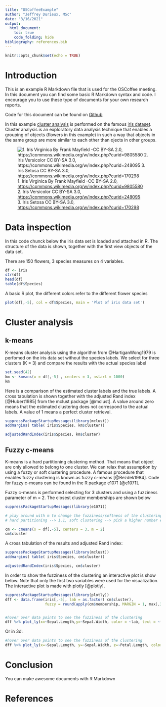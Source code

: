 ```yaml
---
title: "OSCoffeeExample"
author: "Jeffrey Durieux, MSc"
date: "3/16/2021"
output: 
  html_document:
    toc: true
    code_folding: hide
bibliography: references.bib
---
```


```r
knitr::opts_chunk$set(echo = TRUE)
```

# Introduction

This is an example R Markdown file that is used for the OSCoffee meeting. In this document you can find some basic R Markdown syntax and code. I encourage you to use these type of documents for your own research reports.

Code for this document can be found on [Github](https://github.com/jeffreydurieux/OSCoffee_RMarkdown)

In this example [cluster analysis](https://en.wikipedia.org/wiki/Cluster_analysis) is performed on the famous [iris dataset](https://en.wikipedia.org/wiki/Iris_flower_data_set). Cluster analysis is an exploratory data analysis technique that enables a grouping of objects (flowers in this example) in such a way that objects in the same group are more similar to each other than ojects in other groups.

![1. Iris Virginica By Frank Mayfield -CC BY-SA 2.0, <https://commons.wikimedia.org/w/index.php?curid=9805580>\
2. Iris Versicolor CC BY-SA 3.0, <https://commons.wikimedia.org/w/index.php?curid=248095>\
3. Iris Setosa CC BY-SA 3.0, <https://commons.wikimedia.org/w/index.php?curid=170298>\
](flowerpics/flowerspics.png)

# Data inspection

In this \texttt{R} code chunck below the iris data set is loaded and attached in R. The structure of the data is shown, together with the first view objects of the data set.

There are 150 flowers, 3 species measures on 4 variables.

```r
df <- iris
str(df)
head(df)
table(df$Species)
```

A basic R plot, the different colors refer to the different flower species

```r
plot(df[,-5], col = df$Species, main = 'Plot of iris data set')
```

# Cluster analysis

## k-means

K-means cluster analysis using the algorithm from @HartiganWong1979 is perfomed on the iris data set without the species labels. We select for three clusters (K = 3) and compare the results with the actual species label

```r
set.seed(42)
km <- kmeans(x = df[,-5] , centers = 3, nstart = 1000)
km
```

Here is a comparison of the estimated cluster labels and the true labels. A cross tabulation is shown together with the adjusted Rand index [@Hubert1985] from the mclust package [@mclust]. A value around zero means that the estimated clustering does not correspond to the actual labels. A value of 1 means a perfect cluster retrieval.

```r
suppressPackageStartupMessages(library(mclust))
addmargins( table( iris$Species, km$cluster))

adjustedRandIndex(iris$Species, km$cluster)
```

## Fuzzy c-means

K-means is a hard partitioning clustering method. That means that object are only allowed to belong to one cluster. We can relax that assumption by using a fuzzy or soft clustering procedure. A famous procedure that enables fuzzy clustering is known as fuzzy c-means [@Bezdek1984]. Code for fuzzy c-means can be found in the R package e1071 [@e1071].

Fuzzy c-means is performed selecting for 3 clusters and using a fuzziness parameter of m = 2. The closest cluster memberships are shown below

```r
suppressPackageStartupMessages(library(e1071))

# play around with m to change the fuzziness/softness of the clustering
# hard partitioning --> 1.1, soft clustering --> pick a higher number e.g., 2

cm <- cmeans(x = df[,-5], centers = 3, m = 2)
cm$cluster

```

A cross tabulation of the results and adjusted Rand index:

```r
suppressPackageStartupMessages(library(mclust))
addmargins( table( iris$Species, cm$cluster))

adjustedRandIndex(iris$Species, cm$cluster)
```

In order to show the fuzziness of the clustering an interactive plot is show below. Note that only the first two variables were used for the visualization. The interactive plot is made with plotly [@plotly].

```r

suppressPackageStartupMessages(library(plotly))
dff <- data.frame(iris[,-5], lab = as.factor( cm$cluster), 
                  fuzzy = round(apply(cm$membership, MARGIN = 1, max),3))


#hover over data points to see the fuzziness of the clustering
dff %>% plot_ly(x=~Sepal.Length,y=~Sepal.Width, color = ~lab, text = ~fuzzy)
```

Or in 3d:

```r
#hover over data points to see the fuzziness of the clustering
dff %>% plot_ly(x=~Sepal.Length, y=~Sepal.Width, z=~Petal.Length, color = ~lab, text = ~fuzzy)
```


# Conclusion

You can make awesome documents with R Markdown

# References
